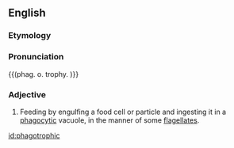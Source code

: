 ==English==
===Etymology===

{{suffix|phagotrophy|ic}}
===Pronunciation===
{{(phag. o. trophy. )}}

===Adjective===
{{en-adj|-}}

# {{microbiology}} Feeding by engulfing a food cell or particle and ingesting it in a [[phagocytic]] vacuole, in the manner of some [[flagellate]]s.

[[id:phagotrophic]]